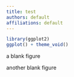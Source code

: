 ```yaml
---
title: test
authors: default
affiliations: default
---
```


:::{#fig-one}
```r
library(ggplot2)
ggplot() + theme_void()
```

a blank figure
:::

:::{#fig-two}



another blank figure
:::
